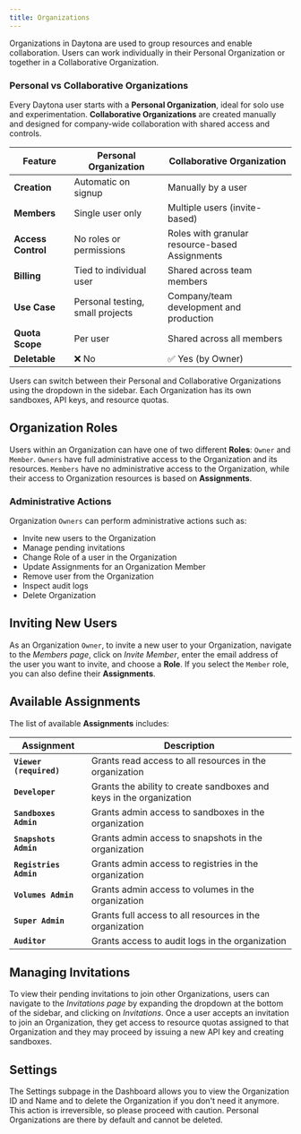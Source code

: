 ```yaml
---
title: Organizations
---
```



Organizations in Daytona are used to group resources and enable collaboration. Users can work individually in their Personal Organization or together in a Collaborative Organization.

### Personal vs Collaborative Organizations

Every Daytona user starts with a **Personal Organization**, ideal for solo use and experimentation. **Collaborative Organizations** are created manually and designed for company-wide collaboration with shared access and controls.

| Feature | Personal Organization | Collaborative Organization |
|--------|------------------------|--------------------|
| **Creation** | Automatic on signup | Manually by a user |
| **Members** | Single user only | Multiple users (invite-based) |
| **Access Control** | No roles or permissions | Roles with granular resource-based Assignments |
| **Billing** | Tied to individual user | Shared across team members |
| **Use Case** | Personal testing, small projects | Company/team development and production |
| **Quota Scope** | Per user | Shared across all members |
| **Deletable** | ❌ No | ✅ Yes (by Owner) |

Users can switch between their Personal and Collaborative Organizations using the dropdown in the sidebar. Each Organization has its own sandboxes, API keys, and resource quotas.

## Organization Roles

Users within an Organization can have one of two different **Roles**: `Owner` and `Member`. `Owners` have full
administrative access to the Organization and its resources. `Members` have no administrative access
to the Organization, while their access to Organization resources is based on **Assignments**.

### Administrative Actions

Organization `Owners` can perform administrative actions such as:

- Invite new users to the Organization
- Manage pending invitations
- Change Role of a user in the Organization
- Update Assignments for an Organization Member
- Remove user from the Organization
- Inspect audit logs
- Delete Organization

## Inviting New Users

As an Organization `Owner`, to invite a new user to your Organization, navigate to the _Members page_,
click on _Invite Member_, enter the email address of the user you want to invite, and choose a **Role**.
If you select the `Member` role, you can also define their **Assignments**.

## Available Assignments

The list of available **Assignments** includes:

| Assignment | Description |
|------------|-------------|
| **`Viewer (required)`** | Grants read access to all resources in the organization |
| **`Developer`** | Grants the ability to create sandboxes and keys in the organization |
| **`Sandboxes Admin`** | Grants admin access to sandboxes in the organization |
| **`Snapshots Admin`** | Grants admin access to snapshots in the organization |
| **`Registries Admin`** | Grants admin access to registries in the organization |
| **`Volumes Admin`** | Grants admin access to volumes in the organization |    
| **`Super Admin`** | Grants full access to all resources in the organization |
| **`Auditor`** | Grants access to audit logs in the organization |

## Managing Invitations

To view their pending invitations to join other Organizations, users can navigate to the _Invitations
page_ by expanding the dropdown at the bottom of the sidebar, and clicking on _Invitations_. Once a user
accepts an invitation to join an Organization, they get access to resource quotas assigned to that
Organization and they may proceed by issuing a new API key and creating sandboxes.

## Settings

The Settings subpage in the Dashboard allows you to view the Organization ID and Name and to delete the Organization if you don't need it anymore. This action is irreversible, so please proceed with caution. Personal Organizations are there by default and cannot be deleted.